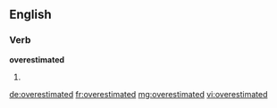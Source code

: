 ==English==

===Verb===
'''overestimated'''

# {{past of|[[overestimate]]}}

[[de:overestimated]]
[[fr:overestimated]]
[[mg:overestimated]]
[[vi:overestimated]]